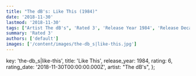 ```yaml
---
title: "The dB's: Like This (1984)"
date: '2018-11-30'
lastmod: '2018-11-30'
tags: ["Artist The dB's", 'Rated 3', 'Release Year 1984', 'Release Decade 1980']
summary: 'Rated 3'
authors: ['default']
images: ['/content/images/the-db_s|like-this.jpg']
---
```


  key: 'the-db_s|like-this',
  title: 'Like This',
  release_year: 1984,
  rating: 6,
  rating_date: '2018-11-30T00:00:00.000Z',
  artist: "The dB's",
};

<MusicRating data={data} />
